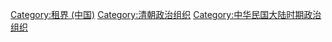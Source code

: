 [[Category:租界_(中国)|Category:租界 (中国)]]
[[Category:清朝政治组织|Category:清朝政治组织]]
[[Category:中华民国大陆时期政治组织|Category:中华民国大陆时期政治组织]]